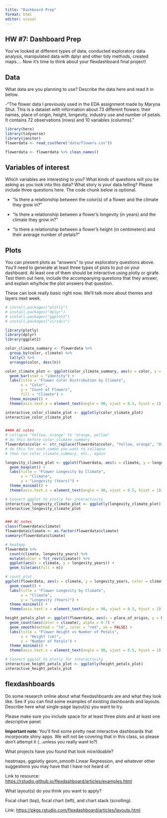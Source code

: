 ```yaml
---
title: "Dashboard Prep"
format: html
editor: visual
---
```


## HW #7: Dashboard Prep

You've looked at different types of data, conducted exploratory data analysis, manipulated data with dplyr and other tidy methods, created maps.... Now it's time to think about your flexdashboard final project!

## Data

What data are you planning to use? Describe the data here and read it in below.

\-"The flower data I previously used in the EDA assignment made by Maryna Shut. This is a dataset with information about 73 different flowers: their names, place of origin, height, longevity, industry use and number of petals. It contains 72 observations (rows) and 10 variables (columns)."

```r
library(here)
library(tidyverse)
library(janitor)
flowerdata <- read_csv(here("data/flowers.csv"))

flowerdata <- flowerdata %>% clean_names()
```

## Variables of interest

Which variables are interesting to you? What kinds of questions will you be asking as you look into this data? What story is your data telling? Please include three questions here. The code chunk below is optional.

-   "Is there a relationship between the color(s) of a flower and the climate they grow in?"

-   "Is there a relationship between a flower's longevity (in years) and the climate they grow in?"

-   "Is there a relationship between a flower's height (in centimeters) and their average number of petals?"

## Plots

You can present plots as "answers" to your exploratory questions above. You'll need to generate at least three types of plots to put on your dashboard. At least one of them should be interactive using plotly or girafe. Test them out here, include the accompanying questions that they answer, and explain why/how the plot answers that question.

These can look really basic right now. We'll talk more about themes and layers next week.

```r
# install.packages("plotly")
# install.packages("dplyr")
# install.packages("ggplot2")
# install.packages("viridis")

library(plotly)
library(dplyr)
library(ggplot2)

color_climate_summary <- flowerdata %>%
  group_by(color, climate) %>%
  tally() %>%
  arrange(color, desc(n))

color_climate_plot <- ggplot(color_climate_summary, aes(x = color, y = n, fill = climate)) +
  geom_bar(stat = "identity") +
  labs(title = "Flower Color Distribution by Climate",
       x = "Color",
       y = "Count of Flowers",
       fill = "Climate") +
  theme_minimal() +
  theme(axis.text.x = element_text(angle = 90, vjust = 0.5, hjust = 1))

interactive_color_climate_plot <- ggplotly(color_climate_plot)
interactive_color_climate_plot


#### AC notes
# collapse "Yellow, orange" to "orange, yellow"
# do this before color_climate_summary
flowerdata$color <- str_replace(flowerdata$color, "Yellow, orange", "Orange, yellow")
# do this for each combo you want to collapse
# then run color_climate_summary, etc., again
```

```r
longevity_climate_plot <- ggplot(flowerdata, aes(x = climate, y = longevity_years, color = climate)) +
  geom_boxplot() +
  labs(title = "Flower Longevity by Climate",
       x = "Climate",
       y = "Longevity (Years)") +
  theme_minimal() +
  theme(axis.text.x = element_text(angle = 90, vjust = 0.5, hjust = 1))

# Convert ggplot to plotly for interactivity
interactive_longevity_climate_plot <- ggplotly(longevity_climate_plot)
interactive_longevity_climate_plot


### AC notes
class(flowerdata$climate)
flowerdata$climate <- as.factor(flowerdata$climate)
summary(flowerdata$climate)

# heatmap
flowerdata %>% 
  count(climate, longevity_years) %>%  
  mutate(color = fct_rev(climate)) %>%
  ggplot(aes(x = climate, y = longevity_years)) +
  geom_tile(aes(fill = n))

# count plot
ggplot(flowerdata, aes(x = climate, y = longevity_years, color = climate)) +
  geom_count() +
  labs(title = "Flower Longevity by Climate",
       x = "Climate",
       y = "Longevity (Years)") +
  theme_minimal() +
  theme(axis.text.x = element_text(angle = 90, vjust = 0.5, hjust = 1))
```

```r
height_petals_plot <- ggplot(flowerdata, aes(x = place_of_origin, y = height_cm)) +
  geom_count(aes(color = climate), alpha = 0.7) +
  geom_smooth(method = "lm", color = "red", se = FALSE) +  
  labs(title = "Flower Height vs Number of Petals",
       x = "Height (cm)",
       y = "Number of Petals") +
  theme_minimal() +
  theme(axis.text.x = element_text(angle = 90, vjust = 0.5, hjust = 1))

# Convert ggplot to plotly for interactivity
interactive_height_petals_plot <- ggplotly(height_petals_plot)
interactive_height_petals_plot
```

## flexdashboards

Do some research online about what flexdashboards are and what they look like. See if you can find some examples of existing dashboards and layouts. Describe here what single-page layout(s) you want to try.

Please make sure you include space for at least three plots and at least one descriptive panel.

**Important note**: You'll find some pretty neat interactive dashboards that incorporate shiny apps. We will not be covering that in this class, so please don't attempt it (...unless you really want to?)

What projects have you found that look nice/doable?

heatmaps, ggplotly geom_smooth Linear Regression, and whatever other suggestions you may have that I have not heard of.

Link to resource: <https://rstudio.github.io/flexdashboard/articles/examples.html>\

What layout(s) do you think you want to apply?

Focal chart (top), focal chart (left), and chart stack (scrolling).

Link: <https://pkgs.rstudio.com/flexdashboard/articles/layouts.html>
